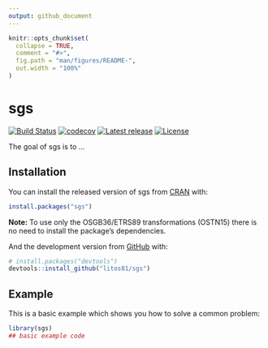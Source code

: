 ```yaml
---
output: github_document
---
```


<!-- README.md is generated from README.Rmd. Please edit that file -->

```r
knitr::opts_chunk$set(
  collapse = TRUE,
  comment = "#>",
  fig.path = "man/figures/README-",
  out.width = "100%"
)
```
# sgs

<!-- badges: start -->
[![Build Status](https://travis-ci.com/litos81/sgs.svg?branch=master)](https://travis-ci.com/litos81/sgs)
[![codecov](https://codecov.io/gh/litos81/sgs/branch/master/graph/badge.svg?token=Qd5gkpnxFc)](https://codecov.io/gh/litos81/sgs)
[![Latest release](https://img.shields.io/github/release/litos81/sgs.svg)](https://github.com/litos81/sgs/releases)
[![License](https://img.shields.io/badge/License-BSD%202--Clause-orange.svg)](https://opensource.org/licenses/BSD-2-Clause)
<!-- badges: end -->

The goal of sgs is to ...

## Installation

You can install the released version of sgs from [CRAN](https://CRAN.R-project.org) with:

``` r
install.packages("sgs")
```
**Note:** To use only the OSGB36/ETRS89 transformations (OSTN15) there is no
need to install the package's dependencies.


And the development version from [GitHub](https://github.com/) with:

``` r
# install.packages("devtools")
devtools::install_github("litos81/sgs")
```
## Example

This is a basic example which shows you how to solve a common problem:

```r
library(sgs)
## basic example code
```
